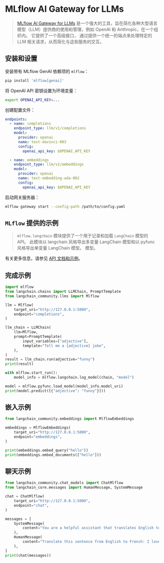 # MLflow AI Gateway for LLMs

> [MLflow AI Gateway for LLMs](https://www.mlflow.org/docs/latest/llms/deployments/index.html) 是一个强大的工具，旨在简化各种大型语言模型（LLM）提供商的使用和管理，例如 OpenAI 和 Anthropic，在一个组织内。
> 它提供了一个高级接口，
> 通过提供一个统一的端点来处理特定的 LLM 相关请求，从而简化与这些服务的交互。

## 安装和设置

安装带有 MLflow GenAI 依赖项的 `mlflow`：

```sh
pip install 'mlflow[genai]'
```

将 OpenAI API 密钥设置为环境变量：

```sh
export OPENAI_API_KEY=...
```

创建配置文件：

```yaml
endpoints:
  - name: completions
    endpoint_type: llm/v1/completions
    model:
      provider: openai
      name: text-davinci-003
      config:
        openai_api_key: $OPENAI_API_KEY

  - name: embeddings
    endpoint_type: llm/v1/embeddings
    model:
      provider: openai
      name: text-embedding-ada-002
      config:
        openai_api_key: $OPENAI_API_KEY
```

启动网关服务器：

```sh
mlflow gateway start --config-path /path/to/config.yaml
```

## `MLflow` 提供的示例

> `mlflow.langchain` 模块提供了一个用于记录和加载 `LangChain` 模型的 API。
> 此模块以 langchain 风格导出多变量 LangChain 模型和以 pyfunc 风格导出单变量 LangChain 模型。
> 模型。

有关更多信息，请参见 [API 文档和示例](https://www.mlflow.org/docs/latest/llms/langchain/index.html)。

## 完成示例

```python
import mlflow
from langchain.chains import LLMChain, PromptTemplate
from langchain_community.llms import Mlflow

llm = Mlflow(
    target_uri="http://127.0.0.1:5000",
    endpoint="completions",
)

llm_chain = LLMChain(
    llm=Mlflow,
    prompt=PromptTemplate(
        input_variables=["adjective"],
        template="Tell me a {adjective} joke",
    ),
)
result = llm_chain.run(adjective="funny")
print(result)

with mlflow.start_run():
    model_info = mlflow.langchain.log_model(chain, "model")

model = mlflow.pyfunc.load_model(model_info.model_uri)
print(model.predict([{"adjective": "funny"}]))
```

## 嵌入示例

```python
from langchain_community.embeddings import MlflowEmbeddings

embeddings = MlflowEmbeddings(
    target_uri="http://127.0.0.1:5000",
    endpoint="embeddings",
)

print(embeddings.embed_query("hello"))
print(embeddings.embed_documents(["hello"]))
```

## 聊天示例

```python
from langchain_community.chat_models import ChatMlflow
from langchain_core.messages import HumanMessage, SystemMessage

chat = ChatMlflow(
    target_uri="http://127.0.0.1:5000",
    endpoint="chat",
)

messages = [
    SystemMessage(
        content="You are a helpful assistant that translates English to French."
    ),
    HumanMessage(
        content="Translate this sentence from English to French: I love programming."
    ),
]
print(chat(messages))
```
